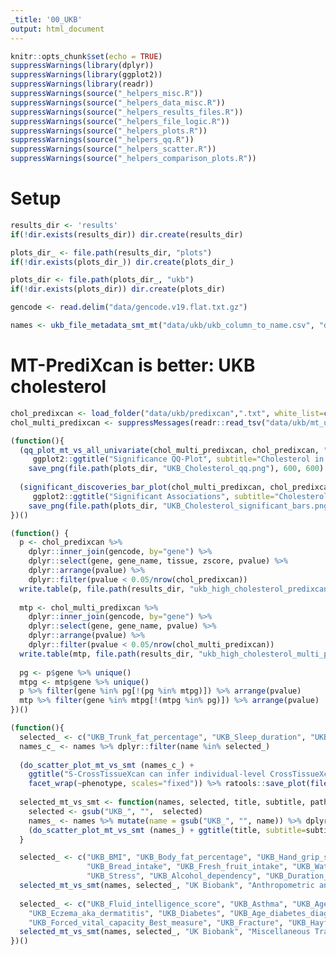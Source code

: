 ```yaml
---
_title: '00_UKB'
output: html_document
---
```


```r
knitr::opts_chunk$set(echo = TRUE)
suppressWarnings(library(dplyr))
suppressWarnings(library(ggplot2))
suppressWarnings(library(readr))
suppressWarnings(source("_helpers_misc.R"))
suppressWarnings(source("_helpers_data_misc.R"))
suppressWarnings(source("_helpers_results_files.R"))
suppressWarnings(source("_helpers_file_logic.R"))
suppressWarnings(source("_helpers_plots.R"))
suppressWarnings(source("_helpers_qq.R"))
suppressWarnings(source("_helpers_scatter.R"))
suppressWarnings(source("_helpers_comparison_plots.R"))
```

# Setup

```r
results_dir <- 'results'
if(!dir.exists(results_dir)) dir.create(results_dir)

plots_dir_ <- file.path(results_dir, "plots")
if(!dir.exists(plots_dir_)) dir.create(plots_dir_)

plots_dir <- file.path(plots_dir_, "ukb")
if(!dir.exists(plots_dir)) dir.create(plots_dir)

gencode <- read.delim("data/gencode.v19.flat.txt.gz")

names <- ukb_file_metadata_smt_mt("data/ukb/ukb_column_to_name.csv", "data/ukb/smt_ukb_ccn_30", "data/ukb/mt_ukb_cn30")
```

# MT-PrediXcan is better: UKB cholesterol

```r
chol_predixcan <- load_folder("data/ukb/predixcan",".txt", white_list=c("UKB_High_cholesterol")) %>% rename(tissue=model)
chol_multi_predixcan <- suppressMessages(readr::read_tsv("data/ukb/mt_ukb_cn30/UKB_High_cholesterol_c20002_1536.txt"))
```

```r
(function(){
  (qq_plot_mt_vs_all_univariate(chol_multi_predixcan, chol_predixcan, "Whole_Blood") + 
     ggplot2::ggtitle("Significance QQ-Plot", subtitle="Cholesterol in UK Biobank")) %>%
    save_png(file.path(plots_dir, "UKB_Cholesterol_qq.png"), 600, 600)
  
  (significant_discoveries_bar_plot(chol_multi_predixcan, chol_predixcan, "Whole_Blood") + 
     ggplot2::ggtitle("Significant Associations", subtitle="Cholesterol in UK Biobank")) %>%
    save_png(file.path(plots_dir, "UKB_Cholesterol_significant_bars.png"), 600, 600)
})()
```

```r
(function() {
  p <- chol_predixcan %>% 
    dplyr::inner_join(gencode, by="gene") %>% 
    dplyr::select(gene, gene_name, tissue, zscore, pvalue) %>%
    dplyr::arrange(pvalue) %>%
    dplyr::filter(pvalue < 0.05/nrow(chol_predixcan))
  write.table(p, file.path(results_dir, "ukb_high_cholesterol_predixcan_significant.txt"), row.names = FALSE, quote=FALSE, sep = "\t")
  
  mtp <- chol_multi_predixcan %>% 
    dplyr::inner_join(gencode, by="gene") %>% 
    dplyr::select(gene, gene_name, pvalue) %>%
    dplyr::arrange(pvalue) %>%
    dplyr::filter(pvalue < 0.05/nrow(chol_multi_predixcan))
  write.table(mtp, file.path(results_dir, "ukb_high_cholesterol_multi_predixcan_significant.txt"), row.names = FALSE, quote=FALSE, sep = "\t")
  
  pg <- p$gene %>% unique()
  mtpg <- mtp$gene %>% unique()
  p %>% filter(gene %in% pg[!(pg %in% mtpg)]) %>% arrange(pvalue)
  mtp %>% filter(gene %in% mtpg[!(mtpg %in% pg)]) %>% arrange(pvalue)
})()
```


```r
(function(){
  selected_ <- c("UKB_Trunk_fat_percentage", "UKB_Sleep_duration", "UKB_Asthma")
  names_c_ <- names %>% dplyr::filter(name %in% selected_)
  
  (do_scatter_plot_mt_vs_smt (names_c_) + 
    ggtitle("S-CrossTissueXcan can infer individual-level CrossTissueXcan") + 
    facet_wrap(~phenotype, scales="fixed")) %>% ratools::save_plot(file.path(plots_dir, "smt_vs_mt_ukb.png"), height=400, width=900)
  
  selected_mt_vs_smt <- function(names, selected, title, subtitle, path) {
    selected <- gsub("UKB_", "",  selected)
    names_ <- names %>% mutate(name = gsub("UKB_", "", name)) %>% dplyr::filter(name %in% selected) %>% mutate(name = factor(name, levels=selected)) %>% arrange(name)
    (do_scatter_plot_mt_vs_smt (names_) + ggtitle(title, subtitle=subtitle) + facet_wrap(~phenotype, scales="free", ncol =3)) %>% ratools::save_plot(path, height=1000, width=1000)
  }

  selected_ <- c("UKB_BMI", "UKB_Body_fat_percentage", "UKB_Hand_grip_strength_left", 
                 "UKB_Bread_intake", "UKB_Fresh_fruit_intake", "UKB_Water_intake", 
                 "UKB_Stress", "UKB_Alcohol_dependency", "UKB_Duration_of_vigorous_activity")
  selected_mt_vs_smt(names, selected_, "UK Biobank", "Anthropometric and Lifestyle Traits", file.path(plots_dir, "smt_vs_mt_ukb_1.png"))
  
  selected_ <- c("UKB_Fluid_intelligence_score", "UKB_Asthma", "UKB_Age_asthma_diagnosed",
    "UKB_Eczema_aka_dermatitis", "UKB_Diabetes", "UKB_Age_diabetes_diagnosed",
    "UKB_Forced_vital_capacity_Best_measure", "UKB_Fracture", "UKB_Hayfever_aka_allergic_rhinitis")
  selected_mt_vs_smt(names, selected_, "UK Biobank", "Miscellaneous Traits", file.path(plots_dir, "smt_vs_mt_ukb_2.png"))
})()
```